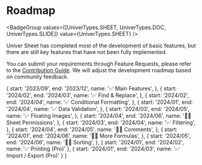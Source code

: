 
# Roadmap

<BadgeGroup values={[UniverTypes.SHEET, UniverTypes.DOC, UniverTypes.SLIDE]} value={UniverTypes.SHEET} />

<Callout type="info" emoji="ℹ️">
  Univer Sheet has completed most of the development of basic features, but there are still key features that have not been fully implemented.
</Callout>

You can submit your requirements through Feature Requests, please refer to the [Contribution Guide](/guides/sheet/contributing). We will adjust the development roadmap based on community feedback.

  {
    start: '2023/09',
    end: '2023/12',
    name: '✅ Main Features',
  },
  {
    start: '2024/02',
    end: '2024/03',
    name: '✅ Find & Replace',
  },
  {
    start: '2024/02',
    end: '2024/04',
    name: '✅ Conditional Formatting',
  },
  {
    start: '2024/01',
    end: '2024/04',
    name: '✅ Data Validation',
  },
  {
    start: '2024/03',
    end: '2024/05',
    name: '✅ Floating Images',
  },
  {
    start: '2024/04',
    end: '2024/06',
    name: '🏃‍♀️ Sheet Permissions',
  },
  {
    start: '2024/03',
    end: '2024/04',
    name: '✅ Filtering',
  },
  {
    start: '2024/04',
    end: '2024/05',
    name: '🏃‍♀️ Comments',
  },
  {
    start: '2024/01',
    end: '2024/06',
    name: '🏃‍♀️ More Formulas',
  },
  {
    start: '2024/05',
    end: '2024/06',
    name: '🏃‍♀️ Sorting',
  },
  {
    start: '2024/01',
    end: '2024/02',
    name: '✅ Printing (Pro)'
  },
  {
    start: '2024/01',
    end: '2024/03',
    name: '✅ Import / Export (Pro)'
  }
]

<Roadmap data={data} />
